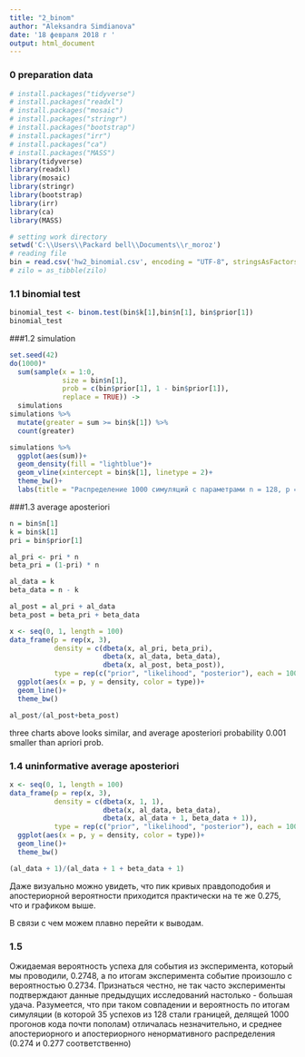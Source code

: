 ---
title: "2_binom"
author: "Aleksandra Simdianova"
date: '18 февраля 2018 г '
output: html_document
---

### 0 preparation data
```{r cars, echo = F}
# install.packages("tidyverse")
# install.packages("readxl")
# install.packages("mosaic")
# install.packages("stringr")
# install.packages("bootstrap")
# install.packages("irr")
# install.packages("ca")
# install.packages("MASS")
library(tidyverse)
library(readxl)
library(mosaic)
library(stringr)
library(bootstrap)
library(irr)
library(ca)
library(MASS)
```

```{r}
# setting work directory
setwd('C:\\Users\\Packard bell\\Documents\\r_moroz')
# reading file
bin = read.csv('hw2_binomial.csv', encoding = "UTF-8", stringsAsFactors = F)
# zilo = as_tibble(zilo)
```

### 1.1 binomial test

```{r}
binomial_test <- binom.test(bin$k[1],bin$n[1], bin$prior[1])
binomial_test
```

###1.2 simulation

```{r}
set.seed(42)
do(1000)*
  sum(sample(x = 1:0, 
             size = bin$n[1], 
             prob = c(bin$prior[1], 1 - bin$prior[1]), 
             replace = TRUE)) ->
  simulations
simulations %>% 
  mutate(greater = sum >= bin$k[1]) %>% 
  count(greater)
```

```{r}
simulations %>% 
  ggplot(aes(sum))+
  geom_density(fill = "lightblue")+
  geom_vline(xintercept = bin$k[1], linetype = 2)+
  theme_bw()+
  labs(title = "Распределение 1000 симуляций с параметрами n = 128, p = 0.275")
```

###1.3 average aposteriori
```{r}
n = bin$n[1]
k = bin$k[1]
pri = bin$prior[1]

al_pri <- pri * n
beta_pri = (1-pri) * n

al_data = k
beta_data = n - k

al_post = al_pri + al_data
beta_post = beta_pri + beta_data

x <- seq(0, 1, length = 100)
data_frame(p = rep(x, 3),
           density = c(dbeta(x, al_pri, beta_pri),
                       dbeta(x, al_data, beta_data),
                       dbeta(x, al_post, beta_post)),
           type = rep(c("prior", "likelihood", "posterior"), each = 100))%>% 
  ggplot(aes(x = p, y = density, color = type))+
  geom_line()+
  theme_bw()
```

```{r}
al_post/(al_post+beta_post)
```

three charts above looks similar, and average aposteriori probability 0.001 smaller than apriori prob.  

### 1.4 uninformative average aposteriori 
```{r}

x <- seq(0, 1, length = 100)
data_frame(p = rep(x, 3),
           density = c(dbeta(x, 1, 1),
                       dbeta(x, al_data, beta_data),
                       dbeta(x, al_data + 1, beta_data + 1)),
           type = rep(c("prior", "likelihood", "posterior"), each = 100))%>% 
  ggplot(aes(x = p, y = density, color = type))+
  geom_line()+
  theme_bw()
```
```{r}
(al_data + 1)/(al_data + 1 + beta_data + 1)
```

Даже визуально можно увидеть, что пик кривых правдоподобия и апостериорной вероятности приходится практически на те же 0.275, что и графиком выше. 

В связи с чем можем плавно перейти к выводам. 

### 1.5 
Ожидаемая вероятность успеха для события из эксперимента, который мы проводили, 0.2748, а по итогам эксперимента событие произошло с вероятностью 0.2734.
Признаться честно, не так часто эксперименты подтверждают данные предыдущих исследований настолько - большая удача. 
Разумеется, что при таком совпадении и вероятность по итогам симуляции (в которой 35 успехов из 128 стали границей, делящей 1000 прогонов кода почти пополам) отличалась незначительно, и среднее апостериорного и апостериорного ненормативного распределения (0.274 и 0.277 соответственно)
